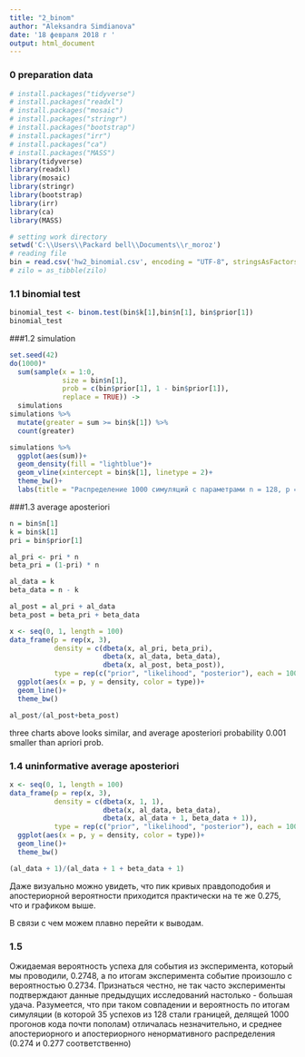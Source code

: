 ---
title: "2_binom"
author: "Aleksandra Simdianova"
date: '18 февраля 2018 г '
output: html_document
---

### 0 preparation data
```{r cars, echo = F}
# install.packages("tidyverse")
# install.packages("readxl")
# install.packages("mosaic")
# install.packages("stringr")
# install.packages("bootstrap")
# install.packages("irr")
# install.packages("ca")
# install.packages("MASS")
library(tidyverse)
library(readxl)
library(mosaic)
library(stringr)
library(bootstrap)
library(irr)
library(ca)
library(MASS)
```

```{r}
# setting work directory
setwd('C:\\Users\\Packard bell\\Documents\\r_moroz')
# reading file
bin = read.csv('hw2_binomial.csv', encoding = "UTF-8", stringsAsFactors = F)
# zilo = as_tibble(zilo)
```

### 1.1 binomial test

```{r}
binomial_test <- binom.test(bin$k[1],bin$n[1], bin$prior[1])
binomial_test
```

###1.2 simulation

```{r}
set.seed(42)
do(1000)*
  sum(sample(x = 1:0, 
             size = bin$n[1], 
             prob = c(bin$prior[1], 1 - bin$prior[1]), 
             replace = TRUE)) ->
  simulations
simulations %>% 
  mutate(greater = sum >= bin$k[1]) %>% 
  count(greater)
```

```{r}
simulations %>% 
  ggplot(aes(sum))+
  geom_density(fill = "lightblue")+
  geom_vline(xintercept = bin$k[1], linetype = 2)+
  theme_bw()+
  labs(title = "Распределение 1000 симуляций с параметрами n = 128, p = 0.275")
```

###1.3 average aposteriori
```{r}
n = bin$n[1]
k = bin$k[1]
pri = bin$prior[1]

al_pri <- pri * n
beta_pri = (1-pri) * n

al_data = k
beta_data = n - k

al_post = al_pri + al_data
beta_post = beta_pri + beta_data

x <- seq(0, 1, length = 100)
data_frame(p = rep(x, 3),
           density = c(dbeta(x, al_pri, beta_pri),
                       dbeta(x, al_data, beta_data),
                       dbeta(x, al_post, beta_post)),
           type = rep(c("prior", "likelihood", "posterior"), each = 100))%>% 
  ggplot(aes(x = p, y = density, color = type))+
  geom_line()+
  theme_bw()
```

```{r}
al_post/(al_post+beta_post)
```

three charts above looks similar, and average aposteriori probability 0.001 smaller than apriori prob.  

### 1.4 uninformative average aposteriori 
```{r}

x <- seq(0, 1, length = 100)
data_frame(p = rep(x, 3),
           density = c(dbeta(x, 1, 1),
                       dbeta(x, al_data, beta_data),
                       dbeta(x, al_data + 1, beta_data + 1)),
           type = rep(c("prior", "likelihood", "posterior"), each = 100))%>% 
  ggplot(aes(x = p, y = density, color = type))+
  geom_line()+
  theme_bw()
```
```{r}
(al_data + 1)/(al_data + 1 + beta_data + 1)
```

Даже визуально можно увидеть, что пик кривых правдоподобия и апостериорной вероятности приходится практически на те же 0.275, что и графиком выше. 

В связи с чем можем плавно перейти к выводам. 

### 1.5 
Ожидаемая вероятность успеха для события из эксперимента, который мы проводили, 0.2748, а по итогам эксперимента событие произошло с вероятностью 0.2734.
Признаться честно, не так часто эксперименты подтверждают данные предыдущих исследований настолько - большая удача. 
Разумеется, что при таком совпадении и вероятность по итогам симуляции (в которой 35 успехов из 128 стали границей, делящей 1000 прогонов кода почти пополам) отличалась незначительно, и среднее апостериорного и апостериорного ненормативного распределения (0.274 и 0.277 соответственно)
